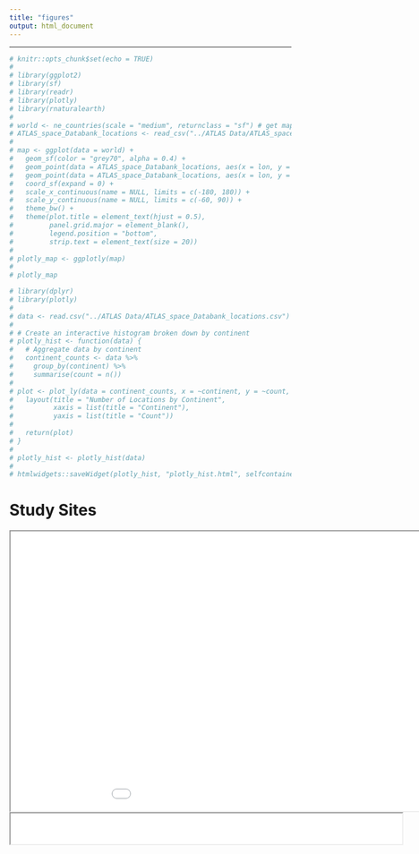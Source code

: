 ```yaml
---
title: "figures"
output: html_document
---
```

<style type="text/css">
  .title {
    display: none;
  }
    
</style>
---

```r
# knitr::opts_chunk$set(echo = TRUE)
# 
# library(ggplot2)
# library(sf)
# library(readr)
# library(plotly)
# library(rnaturalearth)
# 
# world <- ne_countries(scale = "medium", returnclass = "sf") # get map
# ATLAS_space_Databank_locations <- read_csv("../ATLAS Data/ATLAS_space_Databank_locations.csv")
# 
# map <- ggplot(data = world) +
#   geom_sf(color = "grey70", alpha = 0.4) +
#   geom_point(data = ATLAS_space_Databank_locations, aes(x = lon, y = lat), alpha = 0.8, color = 'black') +
#   geom_point(data = ATLAS_space_Databank_locations, aes(x = lon, y = lat), alpha = 1, color = 'black', fill = NA) +
#   coord_sf(expand = 0) +
#   scale_x_continuous(name = NULL, limits = c(-180, 180)) +
#   scale_y_continuous(name = NULL, limits = c(-60, 90)) +
#   theme_bw() +
#   theme(plot.title = element_text(hjust = 0.5),
#         panel.grid.major = element_blank(),
#         legend.position = "bottom",
#         strip.text = element_text(size = 20))
# 
# plotly_map <- ggplotly(map)
# 
# plotly_map
```

```r
# library(dplyr)
# library(plotly)
# 
# data <- read.csv("../ATLAS Data/ATLAS_space_Databank_locations.csv")
# 
# # Create an interactive histogram broken down by continent
# plotly_hist <- function(data) {
#   # Aggregate data by continent
#   continent_counts <- data %>%
#     group_by(continent) %>%
#     summarise(count = n())
# 
# plot <- plot_ly(data = continent_counts, x = ~continent, y = ~count, type = "bar") %>%
#   layout(title = "Number of Locations by Continent",
#          xaxis = list(title = "Continent"),
#          yaxis = list(title = "Count"))
# 
#   return(plot)
# }
# 
# plotly_hist <- plotly_hist(data)
# 
# htmlwidgets::saveWidget(plotly_hist, "plotly_hist.html", selfcontained = TRUE)

```



# Study Sites
<iframe src="plotly_map.html" width="1050" height="500"></iframe>
<iframe src="plotly_hist.html" width="700" height="55                                                                                                                                                                                                                                                                                                                                                                                                                                           0"></iframe>